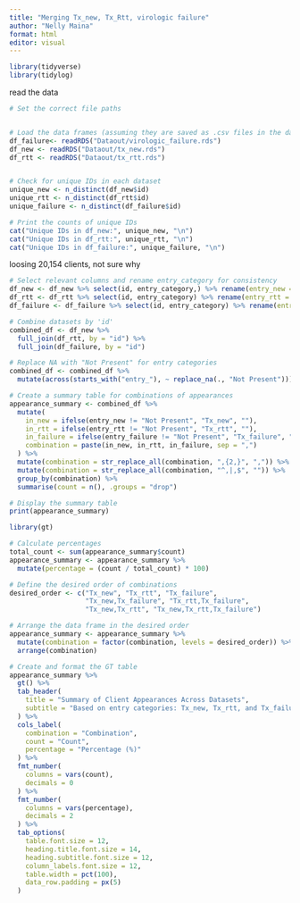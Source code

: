 ```yaml
---
title: "Merging Tx_new, Tx_Rtt, virologic failure"
author: "Nelly Maina"
format: html
editor: visual
---
```


```r
library(tidyverse)
library(tidylog)
```



 read the data 
```r

# Set the correct file paths


# Load the data frames (assuming they are saved as .csv files in the dataout folder)
df_failure<- readRDS("Dataout/virologic_failure.rds")
df_new <- readRDS("Dataout/tx_new.rds")
df_rtt <- readRDS("Dataout/tx_rtt.rds")



```


```r
# Check for unique IDs in each dataset
unique_new <- n_distinct(df_new$id)
unique_rtt <- n_distinct(df_rtt$id)
unique_failure <- n_distinct(df_failure$id)

# Print the counts of unique IDs
cat("Unique IDs in df_new:", unique_new, "\n")
cat("Unique IDs in df_rtt:", unique_rtt, "\n")
cat("Unique IDs in df_failure:", unique_failure, "\n")


```




loosing 20,154 clients, not sure why 
```r

# Select relevant columns and rename entry_category for consistency
df_new <- df_new %>% select(id, entry_category,) %>% rename(entry_new = entry_category)
df_rtt <- df_rtt %>% select(id, entry_category) %>% rename(entry_rtt = entry_category)
df_failure <- df_failure %>% select(id, entry_category) %>% rename(entry_failure = entry_category)

# Combine datasets by 'id'
combined_df <- df_new %>%
  full_join(df_rtt, by = "id") %>%
  full_join(df_failure, by = "id")


```


```r
# Replace NA with "Not Present" for entry categories
combined_df <- combined_df %>%
  mutate(across(starts_with("entry_"), ~ replace_na(., "Not Present")))

# Create a summary table for combinations of appearances
appearance_summary <- combined_df %>%
  mutate(
    in_new = ifelse(entry_new != "Not Present", "Tx_new", ""),
    in_rtt = ifelse(entry_rtt != "Not Present", "Tx_rtt", ""),
    in_failure = ifelse(entry_failure != "Not Present", "Tx_failure", ""),
    combination = paste(in_new, in_rtt, in_failure, sep = ",")
  ) %>%
  mutate(combination = str_replace_all(combination, ",{2,}", ",")) %>%  # Replace multiple commas with a single comma
  mutate(combination = str_replace_all(combination, "^,|,$", "")) %>%  # Remove leading/trailing commas
  group_by(combination) %>%
  summarise(count = n(), .groups = "drop")

# Display the summary table
print(appearance_summary)

```











```r

library(gt)

# Calculate percentages
total_count <- sum(appearance_summary$count)
appearance_summary <- appearance_summary %>%
  mutate(percentage = (count / total_count) * 100)

# Define the desired order of combinations
desired_order <- c("Tx_new", "Tx_rtt", "Tx_failure", 
                   "Tx_new,Tx_failure", "Tx_rtt,Tx_failure", 
                   "Tx_new,Tx_rtt", "Tx_new,Tx_rtt,Tx_failure")

# Arrange the data frame in the desired order
appearance_summary <- appearance_summary %>%
  mutate(combination = factor(combination, levels = desired_order)) %>%
  arrange(combination)

# Create and format the GT table
appearance_summary %>%
  gt() %>%
  tab_header(
    title = "Summary of Client Appearances Across Datasets",
    subtitle = "Based on entry categories: Tx_new, Tx_rtt, and Tx_failure"
  ) %>%
  cols_label(
    combination = "Combination",
    count = "Count",
    percentage = "Percentage (%)"
  ) %>%
  fmt_number(
    columns = vars(count),
    decimals = 0
  ) %>%
  fmt_number(
    columns = vars(percentage),
    decimals = 2
  ) %>%
  tab_options(
    table.font.size = 12,
    heading.title.font.size = 14,
    heading.subtitle.font.size = 12,
    column_labels.font.size = 12,
    table.width = pct(100),
    data_row.padding = px(5)
  )




```


 


